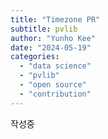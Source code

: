 ```yaml
---
title: "Timezone PR"
subtitle: pvlib
author: "Yunho Kee"
date: "2024-05-19"
categories:
  - "data science"
  - "pvlib"
  - "open source"
  - "contribution"
---
```


작성중